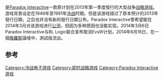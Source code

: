 {{expand|time=2014-06-28T09:49:34+00:00}}
{{refimprove|time=2014-06-28T09:49:34+00:00}}
{{Infobox VG
| title       = 钢铁雄心：东西对抗
| image       = File:East vs. West - A Hearts of Iron Game box art.jpg
| caption     =
| japanese    =
| english     = East vs. West – A Hearts of Iron Game
| original    =
| genre       = [[即时战略游戏|即时战略游戏]]
| platform    = [[Microsoft_Windows|Microsoft Windows]]
| developer   = BL-Logic
| publisher   = [[Paradox_Interactive|Paradox Interactive]]
| series      =
| engine      = 克劳塞维茨
| modes       = [[單人電子遊戲|單人電子遊戲]]<br />[[多人電子遊戲|多人電子遊戲]]
| released    = 已取消（但測試版已流出）<ref>{{Cite web|url=http://tieba.baidu.com/p/3124599356|title=东西对抗已泄漏，亲测可玩|date=2014-06-24|publisher=百度貼吧|language=zh-Hans|accessdate=2014-06-24|archive-date=2019-12-22|archive-url=https://web.archive.org/web/20191222144238/https://tieba.baidu.com/p/3124599356|dead-url=no}}</ref>。
| onlinegame  =
}}
{{Vgname|钢铁雄心：东西对抗|en=East vs. West – A Hearts of Iron Game}}是[[Paradox_Interactive|Paradox Interactive]]一款原计划在2013年第一季度發行的大型战争[[战略游戏|战略游戏]]。游戏背景设定在1946年至1991年[[冷战|冷战]]时期。但是该游戏错过了原本预计的2013年發行日期，之后也并没有新的發行日期公布。Paradox Interactive曾希望能在2014年3月对该游戏进行[[软件测试|公测]]，但因为多种原因也没能实现。2014年3月6日Paradox Interactive与BL Logic联合宣布取消EvsW计划，2014年6月16日，在一個[[俄羅斯|俄羅斯]]論壇中，測試版流出。

== 参考 ==
{{reflist}}

{{Paradox Interactive電子遊戲}}

[[Category:冷战电子游戏|Category:冷战电子游戏]]
[[Category:即时战略游戏|Category:即时战略游戏]]
[[Category:Paradox_Interactive游戏|Category:Paradox Interactive游戏]]
